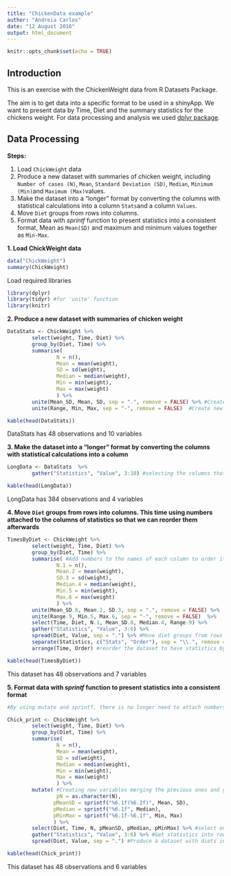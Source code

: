 ```yaml
---
title: "ChickenData example"
author: "Andreia Carlos"
date: "12 August 2016"
output: html_document
---
```


```r
knitr::opts_chunk$set(echo = TRUE)
```

## Introduction

This is an exercise with the ChickenWeight data from R Datasets Package. 

The aim is to get data into a specific format to be used in a shinyApp. We want to present data by Time, Diet and the summary statistics for the chickens weight. For data processing and analysis we used [dplyr package](https://github.com/hadley/dplyr). 

## Data Processing 

**Steps:**

1. Load ```ChickWeight``` data
2. Produce a new dataset with summaries of chicken weight, including ```Number of cases (N)```, ```Mean```, ```Standard Deviation (SD)```, ```Median```, ```Minimum (Min)```and ```Maximum (Max)```values.
3. Make the dataset into a "longer" format by converting the columns with statistical calculations into a column ```Stats```and a column ```Values```. 
4. Move ```Diet``` groups from rows into columns.
5. Format data with *sprintf* function to present statistics into a consistent format, Mean as ```Mean(SD)``` and maximum and minimum values together as ```Min-Max```.


**1. Load ChickWeight data**
```r
data("ChickWeight")
summary(ChickWeight)
```

Load required libraries
```r
library(dplyr) 
library(tidyr) #for 'unite' function
library(knitr)
```



**2. Produce a new dataset with summaries of chicken weight**
```r

DataStats <- ChickWeight %>%
        select(weight, Time, Diet) %>%
        group_by(Diet, Time) %>%
        summarise(
                N = n(),
                Mean = mean(weight),
                SD = sd(weight),
                Median = median(weight),
                Min = min(weight),
                Max = max(weight)
                ) %>%
        unite(Mean_SD, Mean, SD, sep = ".", remove = FALSE) %>% #Create new variable with MeanSD 
        unite(Range, Min, Max, sep = "-", remove = FALSE)  #Create new column with Min-Max into the same column 

```

```r
kable(head(DataStats))
```

DataStats has 48 observations and 10 variables



**3. Make the dataset into a "longer" format by converting the columns with statistical calculations into a column**
```r

LongData <- DataStats  %>%
        gather("Statistics", "Value", 3:10) #selecting the columns that we want to rearrange 
```

```r
kable(head(LongData))
```

LongData has 384 observations and 4 variables


**4. Move ```Diet``` groups from rows into columns. This time using numbers attached to the columns of statistics so that we can reorder them afterwards**
```r
TimesByDiet <- ChickWeight %>%
        select(weight, Time, Diet) %>%
        group_by(Diet, Time) %>%
        summarise( #Add numbers to the names of each column to order it afterwords
                N.1 = n(), 
                Mean.2 = mean(weight),
                SD.3 = sd(weight),
                Median.4 = median(weight),
                Min.5 = min(weight),
                Max.6 = max(weight)
                ) %>%
        unite(Mean_SD.8, Mean.2, SD.3, sep = ".", remove = FALSE) %>%
        unite(Range.9, Min.5, Max.6, sep = "-", remove = FALSE)  %>%
        select(Time, Diet, N.1, Mean_SD.8, Median.4, Range.9) %>%
        gather("Statistics", "Value", 3:6) %>%
        spread(Diet, Value, sep = ".") %>% #Move diet groups from rows to columns
        separate(Statistics, c("Stats", "Order"), sep = "\\.", remove = TRUE) %>% #Separate Stats column into two
        arrange(Time, Order) #reorder the dataset to have statistics by the appropriate order(N, Mean-SD, Median, Range)

```

```r
kable(head(TimesByDiet))
```

This dataset has 48 observations and 7 variables


**5. Format data with *sprintf* function to present statistics into a consistent format**
```r

#By using mutate and sprintf, there is no longer need to attach numbers to the variable names to put them in the right order, as they come in the order that we input in the code

Chick_print <- ChickWeight %>%
        select(weight, Time, Diet) %>%
        group_by(Diet, Time) %>%
        summarise( 
                N = n(),
                Mean = mean(weight),
                SD = sd(weight),
                Median = median(weight),
                Min = min(weight),
                Max = max(weight)
                ) %>%
        mutate( #Creating new variables merging the previous ones and giving it the right format
                pN = as.character(N), 
               pMeanSD = sprintf("%6.1f(%6.2f)", Mean, SD),
               pMedian = sprintf("%6.1f", Median),
               pMinMax = sprintf("%6.1f-%6.1f", Min, Max)
               ) %>%
        select(Diet, Time, N, pMeanSD, pMedian, pMinMax) %>% #select only the variables of interest
        gather("Statistics", "Value", 3:6) %>% #Get statistics into rows
        spread(Diet, Value, sep = ".") #Produce a dataset with diets in columns

```

```r
kable(head(Chick_print))
```

This dataset has 48 observations and 6 variables

